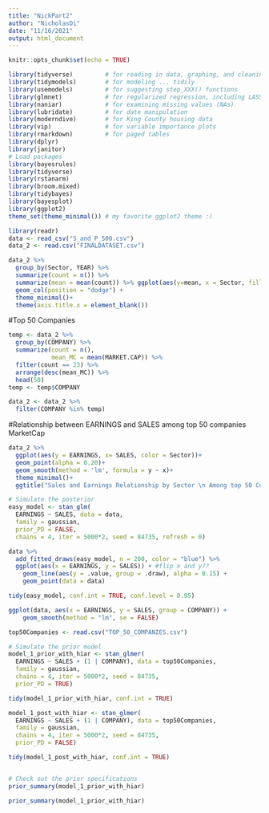 ```yaml
---
title: "NickPart2"
author: "NicholasDi"
date: "11/16/2021"
output: html_document
---
```


```r
knitr::opts_chunk$set(echo = TRUE)
```

```r
library(tidyverse)         # for reading in data, graphing, and cleaning
library(tidymodels)        # for modeling ... tidily
library(usemodels)         # for suggesting step_XXX() functions
library(glmnet)            # for regularized regression, including LASSO
library(naniar)            # for examining missing values (NAs)
library(lubridate)         # for date manipulation
library(moderndive)        # for King County housing data
library(vip)               # for variable importance plots
library(rmarkdown)         # for paged tables
library(dplyr)
library(janitor)
# Load packages
library(bayesrules)
library(tidyverse)
library(rstanarm)
library(broom.mixed)
library(tidybayes)
library(bayesplot)
library(ggplot2)
theme_set(theme_minimal()) # my favorite ggplot2 theme :)
```

```r
library(readr)
data <- read_csv("S_and_P_500.csv")
data_2 <- read.csv("FINALDATASET.csv")
```

```r
data_2 %>% 
  group_by(Sector, YEAR) %>% 
  summarize(count = n()) %>% 
  summarize(mean = mean(count)) %>% ggplot(aes(y=mean, x = Sector, fill = Sector))+
  geom_col(position = "dodge") + 
  theme_minimal()+
  theme(axis.title.x = element_blank())
```
#Top 50 Companies 
```r
temp <- data_2 %>% 
  group_by(COMPANY) %>% 
  summarize(count = n(), 
            mean_MC = mean(MARKET.CAP)) %>% 
  filter(count == 23) %>% 
  arrange(desc(mean_MC)) %>% 
  head(50)
temp <- temp$COMPANY

data_2 <- data_2 %>%  
  filter(COMPANY %in% temp)  
```

#Relationship between EARNINGS and SALES among top 50 companies MarketCap 

```r
data_2 %>% 
  ggplot(aes(y = EARNINGS, x= SALES, color = Sector))+
  geom_point(alpha = 0.20)+
  geom_smooth(method = 'lm', formula = y ~ x)+
  theme_minimal()+
  ggtitle("Sales and Earnings Relationship by Sector \n Among top 50 Companies by Market Cap")
```



```r
# Simulate the posterior
easy_model <- stan_glm(
  EARNINGS ~ SALES, data = data,
  family = gaussian,
  prior_PD = FALSE,
  chains = 4, iter = 5000*2, seed = 84735, refresh = 0)
```

```r
data %>%
  add_fitted_draws(easy_model, n = 200, color = "blue") %>%
  ggplot(aes(x = EARNINGS, y = SALES)) + #flip x and y??
    geom_line(aes(y = .value, group = .draw), alpha = 0.15) + 
    geom_point(data = data)
```

```r
tidy(easy_model, conf.int = TRUE, conf.level = 0.95)
```
```r
ggplot(data, aes(x = EARNINGS, y = SALES, group = COMPANY)) + 
    geom_smooth(method = "lm", se = FALSE)
```

```r
top50Companies <- read.csv("TOP_50_COMPANIES.csv")
```

```r
# Simulate the prior model
model_1_prior_with_hiar <- stan_glmer(
  EARNINGS ~ SALES + (1 | COMPANY), data = top50Companies, 
  family = gaussian,
  chains = 4, iter = 5000*2, seed = 84735, 
  prior_PD = TRUE)

tidy(model_1_prior_with_hiar, conf.int = TRUE)

model_1_post_with_hiar <- stan_glmer(
  EARNINGS ~ SALES + (1 | COMPANY), data = top50Companies, 
  family = gaussian,
  chains = 4, iter = 5000*2, seed = 84735, 
  prior_PD = FALSE)

tidy(model_1_post_with_hiar, conf.int = TRUE)


# Check out the prior specifications
prior_summary(model_1_prior_with_hiar)
```

```r
prior_summary(model_1_prior_with_hiar)
```







